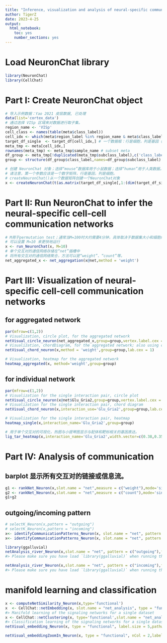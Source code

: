 ```yaml
---
title: "Inference, visualization and analysis of neural-specific communication network"
author: TigerZ
date: 2023-4-25
output: 
  html_notebook: 
    toc: yes
    number_sections: yes
---
```


# Load NeuronChat library

```r
library(NeuronChat)
library(CellChat)
```



# Part I: Create NeuronChat object

```r
# 导入示例数据：Yao 2021 皮层数据, 已处理
data(list='cortex_data')
# 通过选择 VISp 区域来对数据进行取子集。
region_name <- 'VISp'
cell_class <- names(table(meta$class_label))
cell_idx <- which(meta$region_label %in% region_name & meta$class_label %in% cell_class & !(meta$subclass_label %in%c('Car3','CR','DG','L2/3 IT PPP','L5/6 IT TPE-ENT')))
target_df_single  <- target_df[cell_idx,] # 一个数据框：行是细胞，列是基因（最后一列是 cell subclass）。
meta_tmp <- meta[cell_idx,]
rownames(meta_tmp) <- meta_tmp$sample_name # subset meta
df_group <- meta_tmp[!duplicated(meta_tmp$subclass_label),c('class_label','subclass_label')]
group <- structure(df_group$class_label,names=df_group$subclass_label) # 为 subclasses 创建细胞类，用于绘图。

# 创建 NeuronChat 对象；选择“mouse”数据库用于小鼠数据；选择“human”用于人类数据。
# 请注意，第一个参数应该是一个数字矩阵，行是基因，列是细胞。
# createNeuronChat()从一个数据矩阵创建一个NeuronChat对象
x <- createNeuronChat(t(as.matrix(target_df_single[,1:(dim(target_df_single)[2]-1)])),DB='mouse',group.by = target_df_single$cell_subclass)
```



# Part II: Run NeuronChat to infer the neural-specific cell-cell communication networks

```r
# M用于permutation test；通常当M=100时大约需要4分钟，具体取决于数据集大小和细胞组数量。
# 可以设置 M=10 来更快地运行
x <- run_NeuronChat(x, M=10)
# 单个交互对的通信网络存储在“net”插槽中
# 将所有交互对的通信网络聚合，方法可以是“weight”、“count”等。
net_aggregated_x <- net_aggregation(x@net,method = 'weight')
```



# Part III: Visualization of neural-specific cell-cell communication networks

## for aggregated network

```r
par(mfrow=c(1,2))
# Visualization, circle plot, for the aggregated network
netVisual_circle_neuron(net_aggregated_x,group=group,vertex.label.cex = 1)
# Visualization, chordDiagram, for the aggregated network; also using cellchat function netVisual_chord_cell_internal(net_aggregated_x, group = group,lab.cex=1)
netVisual_chord_neuron(x,method = 'weight',group=group,lab.cex = 1)
```

```r
# Visualization, heatmap for the aggregated network
heatmap_aggregated(x, method='weight',group=group)
```

## for individual network

```r
par(mfrow=c(1,2))
# Visualization for the single interaction pair, circle plot  
netVisual_circle_neuron(x@net$Glu_Gria2,group=group,vertex.label.cex = 1)
# Visualization for the single interaction pair, chord diagram 
netVisual_chord_neuron(x,interaction_use='Glu_Gria2',group=group,lab.cex = 1)
```

```r
# Visualization for the single interaction pair, heatmap 
heatmap_single(x,interaction_name='Glu_Gria2',group=group)
```

```r
# 用于单个交互对的可视化，热图与小提琴图显示与配体和靶标相关的基因表达。
lig_tar_heatmap(x,interaction_name='Glu_Gria2',width.vector=c(0.38,0.35,0.27))
```

# Part IV: Analysis of communication

## barplot 显示所有交互对的链接或信息流。

```r
g1 <- rankNet_Neuron(x,slot.name = "net",measure = c("weight"),mode='single',font.size = 5) 
g2 <- rankNet_Neuron(x,slot.name = "net",measure = c("count"),mode='single',font.size = 5)
g1+g2
```

## outgoing/incoming pattern

```r
# selectK_Neuron(x,pattern = "outgoing")
# selectK_Neuron(x,pattern = "incoming")
x<- identifyCommunicationPatterns_Neuron(x, slot.name = "net", pattern = c("outgoing"), k=4,height = 18)
x<- identifyCommunicationPatterns_Neuron(x, slot.name = "net", pattern = c("incoming"), k=4,height = 18)
```

```r
library(ggalluvial)
netAnalysis_river_Neuron(x,slot.name = "net", pattern = c("outgoing"),font.size = 2.5,cutoff.1 = 0.5,cutoff.2=0.5)
#> Please make sure you have load `library(ggalluvial)` when running this function
```

```r
netAnalysis_river_Neuron(x,slot.name = "net", pattern = c("incoming"),font.size = 2.5,cutoff.1 = 0.5,cutoff.2=0.5)
#> Please make sure you have load `library(ggalluvial)` when running this function
```



# manifold learning and classification

```r
x <- computeNetSimilarity_Neuron(x,type='functional')
x  <- CellChat::netEmbedding(x, slot.name = "net_analysis", type = "functional")
#> Manifold learning of the signaling networks for a single dataset
x <- CellChat::netClustering(x, type='functional',slot.name = "net_analysis",k=5)
#> Classification learning of the signaling networks for a single dataset
netVisual_embedding_Neuron(x, type = "functional", label.size = 5,pathway.remove.show = F)
```

```r
netVisual_embeddingZoomIn_Neuron(x, type = "functional", nCol = 2,label.size = 3)
```














